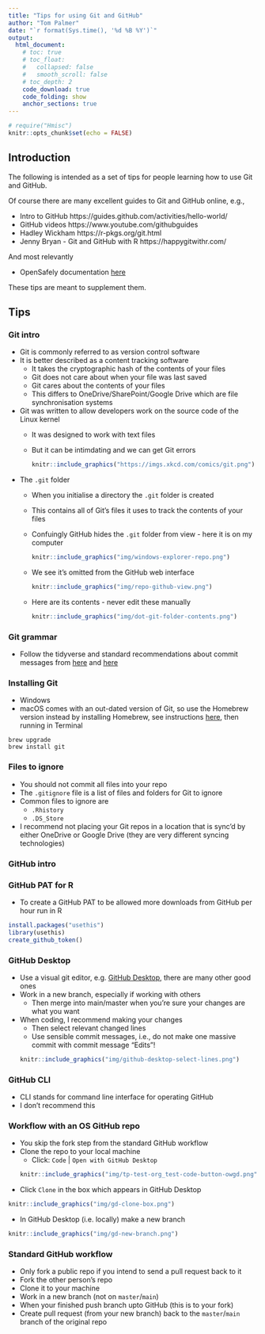 ```yaml
---
title: "Tips for using Git and GitHub"
author: "Tom Palmer"
date: "`r format(Sys.time(), '%d %B %Y')`"
output:
  html_document:
    # toc: true
    # toc_float:
    #   collapsed: false
    #   smooth_scroll: false
    # toc_depth: 2
    code_download: true
    code_folding: show
    anchor_sections: true
---
```


```r
# require("Hmisc")
knitr::opts_chunk$set(echo = FALSE)
```

<!-- `r Hmisc::hidingTOC(levels = 2)` -->

## Introduction

The following is intended as a set of tips for people learning how to use Git and GitHub.

Of course there are many excellent guides to Git and GitHub online, e.g.,

-	Intro to GitHub https://guides.github.com/activities/hello-world/
- GitHub videos https://www.youtube.com/githubguides
- Hadley Wickham https://r-pkgs.org/git.html
- Jenny Bryan - Git and GitHub with R https://happygitwithr.com/

And most relevantly

- OpenSafely documentation [here](https://docs.opensafely.org/getting-started/)

These tips are meant to supplement them.

## Tips {.tabset .tabset-pills .tabset-fade}

### Git intro

- Git is commonly referred to as version control software
- It is better described as a content tracking software
  - It takes the cryptographic hash of the contents of your files
  - Git does not care about when your file was last saved
  - Git cares about the contents of your files
  - This differs to OneDrive/SharePoint/Google Drive which are file synchronisation systems
- Git was written to allow developers work on the source code of the Linux kernel
  - It was designed to work with text files
  - But it can be intimdating and we can get Git errors  
    ```r
    knitr::include_graphics("https://imgs.xkcd.com/comics/git.png")
    ```

- The `.git` folder
  - When you initialise a directory the `.git` folder is created
  - This contains all of Git's files it uses to track the contents of your files
  - Confuingly GitHub hides the `.git` folder from view - here it is on my computer  
    ```r
    knitr::include_graphics("img/windows-explorer-repo.png")
    ```
  - We see it's omitted from the GitHub web interface  
    ```r
    knitr::include_graphics("img/repo-github-view.png")
    ```
  - Here are its contents - never edit these manually  
    ```r
    knitr::include_graphics("img/dot-git-folder-contents.png")
    ```

### Git grammar

- Follow the tidyverse and standard recommendations about commit messages from [here](https://style.tidyverse.org/gitgithub.html) and [here](https://chris.beams.io/posts/git-commit/)

### Installing Git

- Windows
- macOS comes with an out-dated version of Git, so use the Homebrew version instead by installing Homebrew, see instructions [here](https://brew.sh/), then running in Terminal  
```
brew upgrade
brew install git
```

### Files to ignore

- You should not commit all files into your repo
- The `.gitignore` file is a list of files and folders for Git to ignore
- Common files to ignore are
  - `.Rhistory`
  - `.DS_Store`
- I recommend not placing your Git repos in a location that is sync'd by either OneDrive or Google Drive (they are very different syncing technologies)

### GitHub intro

### GitHub PAT for R

- To create a GitHub PAT to be allowed more downloads from GitHub per hour run in R  
```r
install.packages("usethis")
library(usethis)
create_github_token()
```

### GitHub Desktop

- Use a visual git editor, e.g. [GitHub Desktop](https://desktop.github.com/), there are many other good ones
- Work in a new branch, especially if working with others
  - Then merge into main/master when you're sure your changes are what you want
- When coding, I recommend making your changes 
  - Then select relevant changed lines 
  - Use sensible commit messages, i.e., do not make one massive commit with commit message "Edits"!  
```r
knitr::include_graphics("img/github-desktop-select-lines.png")
```  

### GitHub CLI

- CLI stands for command line interface for operating GitHub
- I don't recommend this

### Workflow with an OS GitHub repo

- You skip the fork step from the standard GitHub workflow
- Clone the repo to your local machine
  - Click: `Code` | `Open with GitHub Desktop`  
```r
knitr::include_graphics("img/tp-test-org_test-code-button-owgd.png")
```
- Click `Clone` in the box which appears in GitHub Desktop  
```r
knitr::include_graphics("img/gd-clone-box.png")
```
- In GitHub Desktop (i.e. locally) make a new branch  
```r
knitr::include_graphics("img/gd-new-branch.png")
```



### Standard GitHub workflow

- Only fork a public repo if you intend to send a pull request back to it
- Fork the other person's repo
- Clone it to your machine
- Work in a new branch (not on `master`/`main`)
- When your finished push branch upto GitHub (this is to your fork)
- Create pull request (from your new branch) back to the `master`/`main` branch of the original repo

